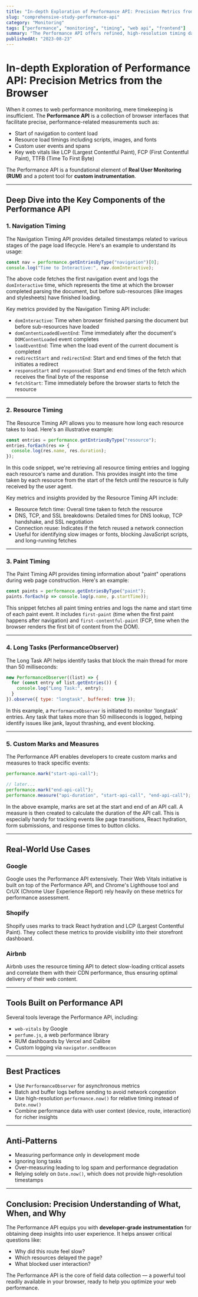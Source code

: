 ```yaml
---
title: "In-depth Exploration of Performance API: Precision Metrics from the Browser"
slug: "comprehensive-study-performance-api"
category: "Monitoring"
tags: ["performance", "monitoring", "timing", "web api", "frontend"]
summary: "The Performance API offers refined, high-resolution timing data directly from the browser. This guide offers a deep dive into how to harness Navigation Timing, Resource Timing, and more to track user performance with accuracy."
publishedAt: "2023-08-23"
---
```


# In-depth Exploration of Performance API: Precision Metrics from the Browser

When it comes to web performance monitoring, mere timekeeping is insufficient. The **Performance API** is a collection of browser interfaces that facilitate precise, performance-related measurements such as:
- Start of navigation to content load
- Resource load timings including scripts, images, and fonts
- Custom user events and spans
- Key web vitals like LCP (Largest Contentful Paint), FCP (First Contentful Paint), TTFB (Time To First Byte)

The Performance API is a foundational element of **Real User Monitoring (RUM)** and a potent tool for **custom instrumentation**.

---

## Deep Dive into the Key Components of the Performance API

### 1. Navigation Timing

The Navigation Timing API provides detailed timestamps related to various stages of the page load lifecycle. Here's an example to understand its usage:

```js
const nav = performance.getEntriesByType("navigation")[0];
console.log("Time to Interactive:", nav.domInteractive);
```

The above code fetches the first navigation event and logs the `domInteractive` time, which represents the time at which the browser completed parsing the document, but before sub-resources (like images and stylesheets) have finished loading.

Key metrics provided by the Navigation Timing API include:
- `domInteractive`: Time when browser finished parsing the document but before sub-resources have loaded
- `domContentLoadedEventEnd`: Time immediately after the document's `DOMContentLoaded` event completes
- `loadEventEnd`: Time when the load event of the current document is completed
- `redirectStart` and `redirectEnd`: Start and end times of the fetch that initiates a redirect
- `responseStart` and `responseEnd`: Start and end times of the fetch which receives the final byte of the response
- `fetchStart`: Time immediately before the browser starts to fetch the resource

---

### 2. Resource Timing

The Resource Timing API allows you to measure how long each resource takes to load. Here's an illustrative example:

```js
const entries = performance.getEntriesByType("resource");
entries.forEach(res => {
  console.log(res.name, res.duration);
});
```

In this code snippet, we're retrieving all resource timing entries and logging each resource's name and duration. This provides insight into the time taken by each resource from the start of the fetch until the resource is fully received by the user agent.

Key metrics and insights provided by the Resource Timing API include:
- Resource fetch time: Overall time taken to fetch the resource
- DNS, TCP, and SSL breakdowns: Detailed times for DNS lookup, TCP handshake, and SSL negotiation
- Connection reuse: Indicates if the fetch reused a network connection
- Useful for identifying slow images or fonts, blocking JavaScript scripts, and long-running fetches

---

### 3. Paint Timing

The Paint Timing API provides timing information about "paint" operations during web page construction. Here's an example:

```js
const paints = performance.getEntriesByType("paint");
paints.forEach(p => console.log(p.name, p.startTime));
```

This snippet fetches all paint timing entries and logs the name and start time of each paint event. It includes `first-paint` (time when the first paint happens after navigation) and `first-contentful-paint` (FCP, time when the browser renders the first bit of content from the DOM).

---

### 4. Long Tasks (PerformanceObserver)

The Long Task API helps identify tasks that block the main thread for more than 50 milliseconds:

```js
new PerformanceObserver((list) => {
  for (const entry of list.getEntries()) {
    console.log("Long Task:", entry);
  }
}).observe({ type: "longtask", buffered: true });
```

In this example, a `PerformanceObserver` is initiated to monitor 'longtask' entries. Any task that takes more than 50 milliseconds is logged, helping identify issues like jank, layout thrashing, and event blocking.

---

### 5. Custom Marks and Measures

The Performance API enables developers to create custom marks and measures to track specific events:

```js
performance.mark("start-api-call");

// later...
performance.mark("end-api-call");
performance.measure("api-duration", "start-api-call", "end-api-call");
```

In the above example, marks are set at the start and end of an API call. A measure is then created to calculate the duration of the API call. This is especially handy for tracking events like page transitions, React hydration, form submissions, and response times to button clicks.

---

## Real-World Use Cases

### Google

Google uses the Performance API extensively. Their Web Vitals initiative is built on top of the Performance API, and Chrome's Lighthouse tool and CrUX (Chrome User Experience Report) rely heavily on these metrics for performance assessment.

### Shopify

Shopify uses marks to track React hydration and LCP (Largest Contentful Paint). They collect these metrics to provide visibility into their storefront dashboard.

### Airbnb

Airbnb uses the resource timing API to detect slow-loading critical assets and correlate them with their CDN performance, thus ensuring optimal delivery of their web content.

---

## Tools Built on Performance API

Several tools leverage the Performance API, including:
- `web-vitals` by Google
- `perfume.js`, a web performance library
- RUM dashboards by Vercel and Calibre
- Custom logging via `navigator.sendBeacon`

---

## Best Practices

- Use `PerformanceObserver` for asynchronous metrics
- Batch and buffer logs before sending to avoid network congestion
- Use high-resolution `performance.now()` for relative timing instead of `Date.now()`
- Combine performance data with user context (device, route, interaction) for richer insights

---

## Anti-Patterns

- Measuring performance only in development mode
- Ignoring long tasks
- Over-measuring leading to log spam and performance degradation
- Relying solely on `Date.now()`, which does not provide high-resolution timestamps

---

## Conclusion: Precision Understanding of What, When, and Why

The Performance API equips you with **developer-grade instrumentation** for obtaining deep insights into user experience. It helps answer critical questions like:
- Why did this route feel slow?
- Which resources delayed the page?
- What blocked user interaction?

The Performance API is the core of field data collection — a powerful tool readily available in your browser, ready to help you optimize your web performance.